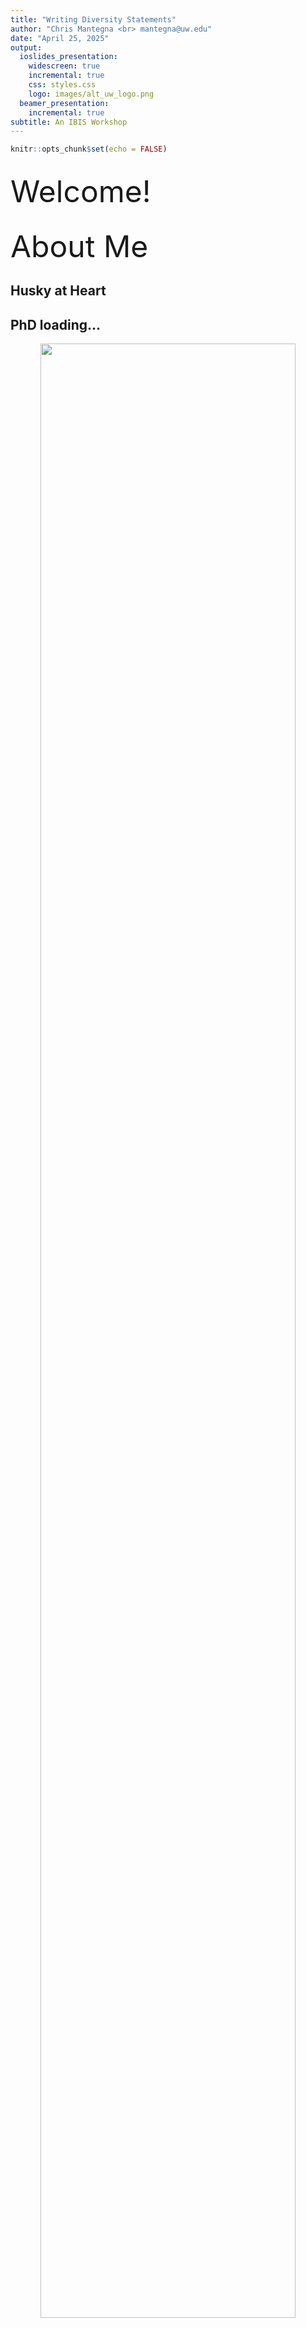 ```yaml
---
title: "Writing Diversity Statements"
author: "Chris Mantegna <br> mantegna@uw.edu"
date: "April 25, 2025"
output:
  ioslides_presentation:
    widescreen: true
    incremental: true
    css: styles.css
    logo: images/alt_uw_logo.png
  beamer_presentation:
    incremental: true
subtitle: An IBIS Workshop
---
```


```r
knitr::opts_chunk$set(echo = FALSE)

```

## {.flexbox .vcenter .bigger}
<font size="12">
Welcome!
</font>

## {.flexbox .vcenter .bigger}
<font size="10">
About Me
</font>

## Husky at Heart

##  {data-background=images/marbio.jpeg data-background-size=30%}

## PhD loading...

<div style="text-align: center; margin-bottom: 1em;">
  <img src="images/boundless.jpg" style="width: 90%; border-radius: 6px;" />
</div>

<div style="display: flex; justify-content: center; gap: 2em;">
  <img src="images/2023yi_dock.jpeg" style="height: 160px; width: auto; object-fit: cover; border-radius: 6px;" />
  <img src="images/outplant.jpg" style="height: 160px; width: auto; object-fit: cover; border-radius: 6px;" />
  <img src="images/2024_innovators.jpg" style="height: 160px; width: auto; object-fit: cover; border-radius: 6px;" />
</div>

<div style="font-size: 70%; text-align: center; margin-top: 1em; color: #85754d;">
  Interrogating Conservation in Puget Sound via Community- engaged Science
</div>


## Educator & Joy- Dealer

<div style="text-align: center;">
  <img src="images/int_kids.jpeg" style="width:30%; margin: 0 1%;" />
  <img src="images/24yi_group.jpeg" style="width:30%; margin: 0 1%;" />
  <img src="images/sicb2025.jpeg" style="width:30%; margin: 0 1%;" />
</div>

<div style="font-size: 70%; text-align: center; margin-top: 1em; color: #85754d;">
You've gotta find joy before you can do the hard work
</div>

## {.flexbox .vcenter .bigger}
<font size="10">
About You
</font>

## {data-background=images/boxer.jpeg data-background-size=50% .futnote}

If you could pick up a walk-up song, what would it be?
<div class="notes">
Please share your name, how you're feeling & a walk-up song
</div>

## {.flexbox .vcenter .bigger}
<font size="12">
What is a Diversity Statement?
</font>

- Also known as a Perspectives or Experience Statement
- One of three statements in an application package
- Least clear and most misunderstood piece of the package

## {.flexbox .vcenter}
Timeline | Inception of the Diversity Statement

- Early 2000s in the UC system
- Early 2010s Widely adopted by universities for faculty positions
- Mid 2010s Called into question by creating the false dichotomy of DEI v Merit- based hiring
- 2018 UC system made the statements mandatory for tenure-track position applications

## {.flexbox .vcenter}
Timeline | Current State of the Statement

- 2020 Near complete adoption of the practice **allegedly** in response to the murder of George Floyd
- 2022 UW rejected making the statement a requirement for tenure-track applications
- 2023 Banned in public institutions in Texas, North Carolina and Missouri
- 2025 it is often a requirement in non-tenure track applications, often optional

## {.flexbox .vcenter}
Purpose

- Academic search committees can gauge a candidate's 'fit' with the institution/ student body
- Documentation method to include the unpaid labor and often overlooked work of non-majority candidates

## {.flexbox .vcenter .bigger}
<font size="12">
So, *what* is it actually?
</font>

## {.flexbox .vcenter}
It is

- Fundamental demonstration of your values, commitments and capabilities in an academic position
- Three areas of demonstration - the core of the academic position
  - Research
  - Teaching
  - Service
- Another opportunity to stand out

## {.flexbox .vcenter .bigger}
<font size="12">
What it is *not*
</font>

## {.flexbox .vcenter}
It is not

- About you 
  - Your identities 
  - Your privileges 
- Not a chance to medal in the Oppression Olympics
- Not a savior narrative, nor a
  - Pie in the Sky
  - We are the World
  - Ideological pontification

## {.flexbox .vcenter}
How does it fit in your application package?

- Teaching Statement highlights your
  - Philosophy in practice
  - Qualifications
  - Future contributions 
- Research Statement highlights your
  - Direction and purpose of scientific inquiry
  - Funding capabilities
  - Collaborative potential and broader field contributions


## {data-background=images/dancer.jpeg data-background-size=70% .futnote}
Bow on the package 

## {.flexbox .vcenter .bigger}
<font size="12">
Why write one?
</font>

## {.flexbox .vcenter}
Why?

- Demonstrate your alignment with the institution's mission, vision & values (MVV)
- Opportunity to expand on what you’ve written in your teaching & research statements
- Showcases your understanding of ‘DEI’ beyond visible diversity
- Thematically present yourself as the complete package by weaving your narrative across all 3 statements

## {.flexbox .vcenter .bigger}
<font size="12">
How to Write a Diversity Statement
</font>

## {.flexbox .vcenter}
Preparation | Things You'll Need

1) Institution's MVV
2) Writing Tool/ Laptop
3) Your CV

## {.flexbox .vcenter .bigger}
<font size="12">
Process <br> Step 1 of 5: Institution's MVV
</font>

1) What resonates?
2) What's itchy?
3) What feels genuine?
4) What's aspirational?

## {.flexbox .vcenter .bigger}
<font size="12">
Process <br> Step 2 of 5: Reflection
</font>

1) Identity/ Privilege Wheel inventory
2) Values + Teaching Philosophy Alignment
3) Knowledge of current research in pedagogy/ research/ student engagement

## {.flexbox .vcenter .bigger}
<font size="12">
Process <br> Step 3 of 5: Run the Stats
</font>

1) List SPECIFIC activities you’ve created/ participated in
2) List SPECIFIC organizations you’ve created/ participated in
3) List SPECIFIC teaching tactics/ strategies you’ve employed 
4) List SPECIFIC research process accommodations/ protocols/ etc. that you’ve created

## {.flexbox .vcenter .bigger}
<font size="12">
Process <br> Step 4 of 5: Synthesis
</font>

1) What is sticking out to you?
2) Are you balanced across the 3 areas (research, teaching, service)
3) How are you feeling? 

## {.flexbox .vcenter .bigger}
<font size="12">
Process <br> Step 5 of 5: Drafting the Statement
</font>

- Framing here is key 
- Reinforce how you and your work align with the institution’s MVV
- Hook your reader - personal anecdote
- Tell a cohesive story with specific examples

## {.flexbox .vcenter .bigger}
<font size="12">
Things to Keep in Mind
</font>

## {.flexbox .vcenter}
Pitfalls to Avoid

- Over-sharing your personal story
- Over-sanitizing your statement is a red flag 
- Self depreciation due to your privilege *or* 
- Trauma dumping to prove you've 'earned it'

## {.flexbox .vcenter}
Pitfalls to Avoid

- False equivalencies - hyperbole and rhetoric are not useful tools here
- Lack of specificity - theory is just an unpracticed thought in this regard
- Trying to make a dollar out of 15 cents - don't oversell or inflate your experiences

## {.flexbox .vcenter}
Tips for Writing & Editing

- Remember: “Diversity statements are fundamentally about your values, commitments, and capabilities, and the ways it shapes your work.”
- Limited experience does not make you a terrible educator, just a new one.
  - Demonstrate what you’ve learned and how you can implement it. 
  - Don't let your beliefs around the *facts* to supersede the facts themselves
- Writing a positionality statement first 

## {.flexbox .vcenter} 
Tips for Writing & Editing

- Storyboarding or concept mapping your package makes this easier to visualize
- Updating your CV before beginning
- Tailor it to the institution and position
- Don't waste space repeating yourself
- Get another set of eyes on that joint! 

## {.flexbox .vcenter}
<font size="12">
Wrapping it up
</font>

## {.flexbox .vcenter}
Reminders

- Remember, it is not who you are, but what you can do
- Specificity, specificity, specificity!
- Connect this statement to your teaching and research statements for maximum impact

## {.flexbox .vcenter}
Resources

<div style="display: flex; justify-content: space-between; align-items: center;">
  <img src="images/gh_logo.jpeg" style="width:30%;"/>
  <img src="images/linktreesvg.svg" style="width:30%;"/>
</div>

<div style="font-size: 90%; text-align: center; margin-top: 1em; color: #85754d;">
  All content: github.com/ChrisMantegna/diversity_statements
</div>


